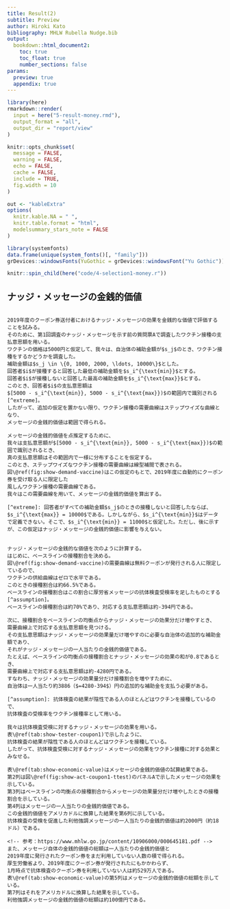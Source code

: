 ```yaml
---
title: Result(2)
subtitle: Preview
author: Hiroki Kato
bibliography: MHLW Rubella Nudge.bib
output:
  bookdown::html_document2:
    toc: true
    toc_float: true
    number_sections: false
params:
  preview: true
  appendix: true
---
```


```r
library(here)
rmarkdown::render(
  input = here("5-result-money.rmd"),
  output_format = "all",
  output_dir = "report/view"
)
```

```r
knitr::opts_chunk$set(
  message = FALSE,
  warning = FALSE,
  echo = FALSE,
  cache = FALSE,
  include = TRUE,
  fig.width = 10
)

out <- "kableExtra"
options(
  knitr.kable.NA = " ",
  knitr.table.format = "html",
  modelsummary_stars_note = FALSE
)

library(systemfonts)
data.frame(unique(system_fonts()[, "family"]))
grDevices::windowsFonts(YuGothic = grDevices::windowsFont("Yu Gothic"))
```

```r
knitr::spin_child(here("code/4-selection1-money.r"))
```

## ナッジ・メッセージの金銭的価値 {#econvalue}

```r

```

```asis
2019年度のクーポン券送付者におけるナッジ・メッセージの効果を金銭的な価値で評価することを試みる。
そのために、第1回調査のナッジ・メッセージを示す前の質問票Aで調査したワクチン接種の支払意思額を用いる。
ワクチンの価格は5000円と仮定して、我々は、自治体の補助金額が$s_j$のとき、ワクチン接種をするかどうかを調査した。
補助金額は$s_j \in \{0, 1000, 2000, \ldots, 10000\}$とした。
回答者$i$が接種すると回答した最低の補助金額を$s_i^{\text{min}}$とする。
回答者$i$が接種しないと回答した最高の補助金額を$s_i^{\text{max}}$とする。
このとき、回答者$i$の支払意思額は
$[5000 - s_i^{\text{min}}, 5000 - s_i^{\text{max}})$の範囲内で識別される[^extreme]。
したがって、追加の仮定を置かない限り、ワクチン接種の需要曲線はステップワイズな曲線となり、
メッセージの金銭的価値は範囲で得られる。

メッセージの金銭的価値を点推定するために、
我々は支払意思額が$[5000 - s_i^{\text{min}}, 5000 - s_i^{\text{max}})$の範囲で識別されるとき、
真の支払意思額はその範囲内で一様に分布することを仮定する。
このとき、ステップワイズなワクチン接種の需要曲線は線型補間で表される。
図\@ref(fig:show-demand-vaccine)はこの仮定のもとで、2019年度に自動的にクーポン券を受け取る人に限定した
風しんワクチン接種の需要曲線である。
我々はこの需要曲線を用いて、メッセージの金銭的価値を算出する。

[^extreme]: 回答者がすべての補助金額$s_j$のときの接種しないと回答したならば、$s_i^{\text{max}} = 10000$である。しかしながら、$s_i^{\text{min}}$はデータで定義できない。そこで、$s_i^{\text{min}} = 11000$と仮定した。ただし、後に示すが、この仮定はナッジ・メッセージの金銭的価値に影響を与えない。
```

```r

```

```asis
ナッジ・メッセージの金銭的な価値を次のように計算する。
はじめに、ベースラインの接種割合を決める。
図\@ref(fig:show-demand-vaccine)の需要曲線は無料クーポンが発行される人に限定しているので、
ワクチンの供給曲線はゼロで水平である。
このときの接種割合は約66.5%である。
ベースラインの接種割合はこの割合に厚労省メッセージの抗体検査受検率を足したものとする[^assumption]。
ベースラインの接種割合は約70%であり、対応する支払意思額は約-394円である。

次に、接種割合をベースラインの均衡点からナッジ・メッセージの効果分だけ増やすとき、
需要曲線上で対応する支払意思額を見つける。
その支払意思額はナッジ・メッセージの効果量だけ増やすのに必要な自治体の追加的な補助金額であり、
それがナッジ・メッセージの一人当たりの金銭的価値である。
たとえば、ベースラインの均衡点の接種割合とナッジ・メッセージの効果の和が0.8であるとき、
需要曲線上で対応する支払意思額は約-4280円である。
すなわち、ナッジ・メッセージの効果量分だけ接種割合を増やすために、
自治体は一人当たり約3886（$=4280-394$）円の追加的な補助金を支払う必要がある。

[^assumption]: 抗体検査の結果が陰性である人のほとんどはワクチンを接種しているので、
抗体検査の受検率をワクチン接種率として用いる。

我々は抗体検査受検に対するナッジ・メッセージの効果を用いる。
表\@ref(tab:show-tester-coupon1)で示したように、
抗体検査の結果が陰性である人のほとんどはワクチンを接種している。
したがって、抗体検査受検に対するナッジ・メッセージの効果をワクチン接種に対する効果とみなせる。

表\@ref(tab:show-economic-value)はメッセージの金銭的価値の試算結果である。
第2列は図\@ref(fig:show-act-coupon1-ttest)のパネルAで示したメッセージの効果を示している。
第3列はベースラインの均衡点の接種割合からメッセージの効果量分だけ増やしたときの接種割合を示している。
第4列はメッセージの一人当たりの金銭的価値である。
この金銭的価値をアメリカドルに換算した結果を第6列に示している。
抗体検査の受検を促進した利他強調メッセージの一人当たりの金銭的価値は約2000円（約18ドル）である。

<!-- 参考：https://www.mhlw.go.jp/content/10906000/000645181.pdf -->
また、メッセージ自体の金銭的価値の総額は一人当たりの金銭的価値と
2019年度に発行されたクーポン券をまだ利用していない人数の積で得られる。
厚生労働省より、2019年度にクーポン券が発行されたにもかかわらず、
1月時点で抗体検査のクーポン券を利用していない人は約529万人である。
表\@ref(tab:show-economic-value)の第5列はメッセージの金銭的価値の総額を示している。
第7列はそれをアメリカドルに換算した結果を示している。
利他強調メッセージの金銭的価値の総額は約100億円である。
```